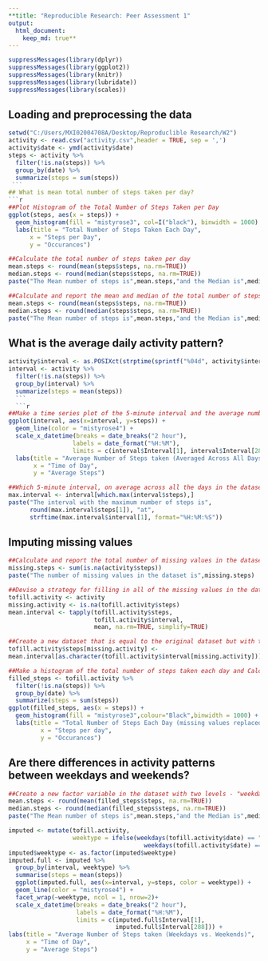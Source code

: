```yaml
---
**title: "Reproducible Research: Peer Assessment 1"
output: 
  html_document:
    keep_md: true**
---
```

```r
suppressMessages(library(dplyr))
suppressMessages(library(ggplot2))
suppressMessages(library(knitr))
suppressMessages(library(lubridate))
suppressMessages(library(scales))
```
## Loading and preprocessing the data
```r
setwd("C:/Users/MXI02004708A/Desktop/Reproduclible Research/W2")
activity <- read.csv("activity.csv",header = TRUE, sep = ',')
activity$date <- ymd(activity$date)
steps <- activity %>% 
  filter(!is.na(steps)) %>%
  group_by(date) %>% 
  summarize(steps = sum(steps))
 ``` 
## What is mean total number of steps taken per day?
```r
##Plot Histogram of the Total Number of Steps Taken per Day
ggplot(steps, aes(x = steps)) +
  geom_histogram(fill = "mistyrose3", col=I("black"), binwidth = 1000) +
  labs(title = "Total Number of Steps Taken Each Day",
      x = "Steps per Day", 
      y = "Occurances")
```
```r
##Calculate the total number of steps taken per day
mean.steps <- round(mean(steps$steps, na.rm=TRUE))
median.steps <- round(median(steps$steps, na.rm=TRUE))
paste("The Mean number of steps is",mean.steps,"and the Median is",median.steps)
```
```r
##Calculate and report the mean and median of the total number of steps taken per day
mean.steps <- round(mean(steps$steps, na.rm=TRUE))
median.steps <- round(median(steps$steps, na.rm=TRUE))
paste("The Mean number of steps is",mean.steps,"and the Median is",median.steps)
```

## What is the average daily activity pattern?

```r
activity$interval <- as.POSIXct(strptime(sprintf("%04d", activity$interval), "%H%M"))
interval <- activity %>% 
  filter(!is.na(steps)) %>% 
  group_by(interval) %>% 
  summarize(steps = mean(steps))
  ```
  ```{r}
##Make a time series plot of the 5-minute interval and the average number of steps taken, averaged across all days.
ggplot(interval, aes(x=interval, y=steps)) +
  geom_line(color = "mistyrose4") +
  scale_x_datetime(breaks = date_breaks("2 hour"), 
                  labels = date_format("%H:%M"),
                  limits = c(interval$Interval[1], interval$Interval[288])) +
  labs(title = "Average Number of Steps taken (Averaged Across All Days)", 
       x = "Time of Day", 
       y = "Average Steps")
```
```r
##Which 5-minute interval, on average across all the days in the dataset, contains the maximum number of steps?
max.interval <- interval[which.max(interval$steps),]
paste("The interval with the maximum number of steps is",
      round(max.interval$steps[1]), "at",
      strftime(max.interval$interval[1], format="%H:%M:%S"))
```

## Imputing missing values

```r
##Calculate and report the total number of missing values in the dataset (i.e. the total number of rows with NAs)
missing.steps <- sum(is.na(activity$steps))
paste("The number of missing values in the dataset is",missing.steps)
```
```r
##Devise a strategy for filling in all of the missing values in the dataset. The strategy does not need to be sophisticated. For example, you could use the mean/median for that day, or the mean for that 5-minute interval, etc.
tofill.activity <- activity
missing.activity <- is.na(tofill.activity$steps)
mean.interval <- tapply(tofill.activity$steps,
                        tofill.activity$interval,
                        mean, na.rm=TRUE, simplify=TRUE)
```
```r
##Create a new dataset that is equal to the original dataset but with the missing data filled in.
tofill.activity$steps[missing.activity] <-
mean.interval[as.character(tofill.activity$interval[missing.activity])]

##Make a histogram of the total number of steps taken each day and Calculate and report the mean and median total number of steps taken per day.
filled_steps <- tofill.activity %>%
  filter(!is.na(steps)) %>% 
  group_by(date) %>% 
  summarize(steps = sum(steps))
ggplot(filled_steps, aes(x = steps)) +
  geom_histogram(fill = "mistyrose3",colour="Black",binwidth = 1000) +
  labs(title = "Total Number of Steps Each Day (missing values replaced)",
         x = "Steps per day",
         y = "Occurances")
```
## Are there differences in activity patterns between weekdays and weekends?

```r
##Create a new factor variable in the dataset with two levels - "weekday" and "weekend" indicating whether a given date is a weekday or weekend day & Make a panel plot containing a time series plot.
mean.steps <- round(mean(filled_steps$steps, na.rm=TRUE))
median.steps <- round(median(filled_steps$steps, na.rm=TRUE))
paste("The Mean number of steps is",mean.steps,"and the Median is",median.steps)

imputed <- mutate(tofill.activity, 
                  weektype = ifelse(weekdays(tofill.activity$date) == "Saturday" |
                                      weekdays(tofill.activity$date) == "Sunday", "Weekend", "Weekday"))
imputed$weektype <- as.factor(imputed$weektype)
imputed.full <- imputed %>%
  group_by(interval, weektype) %>%
  summarise(steps = mean(steps)) 
  ggplot(imputed.full, aes(x=interval, y=steps, color = weektype)) +
  geom_line(color = "mistyrose4") +
  facet_wrap(~weektype, ncol = 1, nrow=2)+
  scale_x_datetime(breaks = date_breaks("2 hour"),
                   labels = date_format("%H:%M"),
                   limits = c(imputed.full$Interval[1],
                              imputed.full$Interval[288])) +
labs(title = "Average Number of Steps taken (Weekdays vs. Weekends)",
     x = "Time of Day", 
     y = "Average Steps")
```
